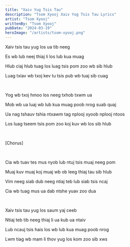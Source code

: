 ```yaml
---
title: "Xaiv Yug Tsis Tau"
description: "Tsom Xyooj Xaiv Yug Tsis Tau Lyrics"
artist: "Tsom Xyooj"
writtenBy: "Tsom Xyooj"
pubDate: "2024-03-19"
heroImage: "/artists/tsom-xyooj.png"
---
```


Xaiv tsis tau yug los ua tib neeg

Es wb lub neej thiaj li los lub kua muag

Hlub ciaj hlub tuag los luag tsis pom zoo wb sib hlub

Luag txiav wb txoj kev tu tsis pub wb tuaj sib cuag

<br />

Yog wb txoj hmoo los neeg txhob txwm ua

Mob wb ua luaj wb lub kua muag poob nrog suab quaj

Ua nag tshauv tshia ntxawm tag nplooj xyoob nplooj ntoos

Los luag tseem tsis pom zoo koj kuv wb los sib hlub

<br />

[Chorus]

<br />

Cia wb tuav tes mus nyob lub ntuj tsis muaj neeg pom

Muaj kuv muaj koj muaj wb ob leeg thiaj tau sib hlub

Vim neeg siab dub neeg ntiaj teb lub siab tsis ncaj

Cia wb tuag mus ua dab ntshe yuav zoo dua

<br />

Xaiv tsis tau yug los saum yaj ceeb

Ntiaj teb tib neeg thiaj li ua kub ua ntaiv

Lub ncauj tsis hais los wb lub kua muag poob nrog

Lwm tiag wb mam li thov yug los kom zoo sib xws
